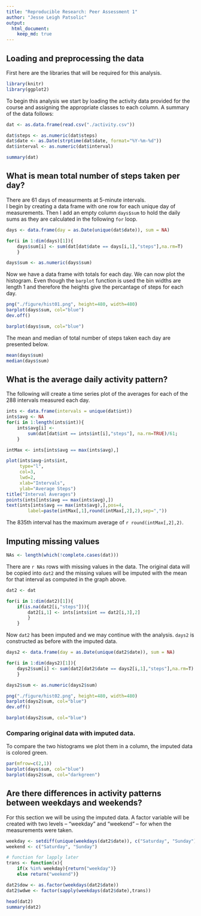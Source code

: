 ```yaml
---
title: "Reproducible Research: Peer Assessment 1"
author: "Jesse Leigh Patsolic"
output: 
  html_document:
    keep_md: true
---
```



## Loading and preprocessing the data

First here are the libraries that will be required for this analysis.
```r
library(knitr)
library(ggplot2)
```

To begin this analysis we start by loading the activity data provided
for the course and assigning the appropriate classes to each column.
A summary of the data follows:

```r
dat <- as.data.frame(read.csv("./activity.csv"))

dat$steps <- as.numeric(dat$steps)
dat$date <- as.Date(strptime(dat$date, format="%Y-%m-%d"))
dat$interval <- as.numeric(dat$interval)

summary(dat)
```


## What is mean total number of steps taken per day?

There are 61 days of measurments at 5-minute intervals.  
I begin by creating a data frame with one row for each unique 
day of measurements.  Then I add an empty column `days$sum` 
to hold the daily sums as they are calculated in the 
following `for` loop. 


```r
days <- data.frame(day = as.Date(unique(dat$date)), sum = NA)

for(i in 1:dim(days)[1]){
    days$sum[i] <- sum(dat[dat$date == days[i,1],"steps"],na.rm=T)
    }

days$sum <- as.numeric(days$sum)
```

Now we have a data frame with totals for each day.  We can now plot the
histogram.  Even though the `barplot` function is used the bin widths
are length 1 and therefore the heights give the percantage of steps for
each day. 

```r
png("./figure/hist01.png", height=480, width=480)
barplot(days$sum, col="blue")
dev.off()

barplot(days$sum, col="blue")
```

The mean and median of total number of steps taken each day are
presented below.

```r
mean(days$sum)
median(days$sum)
```

## What is the average daily activity pattern?

The following will create a time series plot of the averages for each of
the 288 intervals measured each day.

```r
ints <- data.frame(intervals = unique(dat$int))
ints$avg <- NA
for(i in 1:length(ints$int)){
    ints$avg[i] <- 
        sum(dat[dat$int == ints$int[i],"steps"], na.rm=TRUE)/61;
    }

intMax <- ints[ints$avg == max(ints$avg),]

plot(ints$avg~ints$int, 
     type="l", 
     col=3, 
     lwd=2,
     xlab="Intervals", 
     ylab="Average Steps")
title("Interval Averages") 
points(ints[ints$avg == max(ints$avg),])
text(ints[ints$avg == max(ints$avg),],pos=4, 
        label=paste(intMax[,1],round(intMax[,2],2),sep=","))
```

The 835th interval has the maximum average of `r round(intMax[,2],2)`.


## Imputing missing values

```r
NAs <- length(which(!complete.cases(dat)))
```

There are `r NAs` rows with missing values in the data. 
The original data will be copied into `dat2` and the missing values 
will be imputed with the mean for that interval as computed in the
graph above.

```r
dat2 <- dat

for(i in 1:dim(dat2)[1]){
    if(is.na(dat2[i,"steps"])){
        dat2[i,1] <- ints[ints$int == dat2[i,3],2]
        }
    }
```

Now `dat2` has been imputed and we may continue with the analysis.
`days2` is constructed as before with the imputed data.


```r
days2 <- data.frame(day = as.Date(unique(dat2$date)), sum = NA)

for(i in 1:dim(days2)[1]){
    days2$sum[i] <- sum(dat2[dat2$date == days2[i,1],"steps"],na.rm=T)
    }

days2$sum <- as.numeric(days2$sum)
```

```r
png("./figure/hist02.png", height=480, width=480)
barplot(days2$sum, col="blue")
dev.off()

barplot(days2$sum, col="blue")
```

### Comparing original data with imputed data.

To compare the two histograms we plot them in a column, the imputed data
is colored green.

```r
par(mfrow=c(2,1))
barplot(days$sum, col="blue")
barplot(days2$sum, col="darkgreen")
```

## Are there differences in activity patterns between weekdays and weekends?

For this section we will be using the imputed data.  A factor variable
will be created with two levels -- "weekday" and "weekend" -- for 
when the measurements were taken.


```r
weekday <- setdiff(unique(weekdays(dat2$date)), c("Saturday", "Sunday"))
weekend <- c("Saturday", "Sunday")

# function for lapply later
trans <- function(x){
    if(x %in% weekday){return("weekday")}
    else return("weekend")}

dat2$dow <- as.factor(weekdays(dat2$date))
dat2$wdwe <- factor(sapply(weekdays(dat2$date),trans))

head(dat2)
summary(dat2)
```






